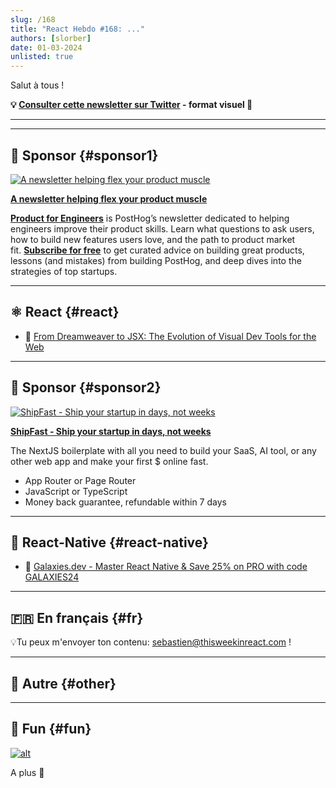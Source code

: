 ```yaml
---
slug: /168
title: "React Hebdo #168: ..."
authors: [slorber]
date: 01-03-2024
unlisted: true
---
```


Salut à tous !

<Todo />

<!-- truncate -->

**💡 [Consulter cette newsletter sur Twitter](https://slo.im/thread) - format visuel 🎨**

---


<Support />

---

## 💸 Sponsor {#sponsor1}

[![A newsletter helping flex your product muscle](/emails/issues/168/posthog.png)](https://newsletter.posthog.com/?utm_source=twir&utm_campaign=twir)

**[A newsletter helping flex your product muscle](https://newsletter.posthog.com/?utm_source=twir&utm_campaign=twir)**

[**Product for Engineers**](https://newsletter.posthog.com/?utm_source=twir&utm_campaign=twir) is PostHog’s newsletter dedicated to helping engineers improve their product skills. Learn what questions to ask users, how to build new features users love, and the path to product market fit. [**Subscribe for free**](https://newsletter.posthog.com/?utm_source=twir&utm_campaign=twir) to get curated advice on building great products, lessons (and mistakes) from building PostHog, and deep dives into the strategies of top startups.

---

## ⚛️ React {#react}

- 💸 [From Dreamweaver to JSX: The Evolution of Visual Dev Tools for the Web](https://mightymeld.com/blog/browser-dev-tools-understand-code?utm_source=thisweekinreact&utm_medium=newsletter&utm_campaign=link1)

<SubscribeFormEmbed placement="middle" />

---

## 💸 Sponsor {#sponsor2}

[![ShipFast - Ship your startup in days, not weeks](/emails/issues/168/shipfast.jpg)](https://shipfa.st/?via=twir)

**[ShipFast - Ship your startup in days, not weeks](https://shipfa.st/?via=twir)**

The NextJS boilerplate with all you need to build your SaaS, AI tool, or any other web app and make your first $ online fast.

- App Router or Page Router
- JavaScript or TypeScript
- Money back guarantee, refundable within 7 days

---

## 📱 React-Native {#react-native}

- 💸 [Galaxies.dev - Master React Native & Save 25% on PRO with code GALAXIES24](https://galaxies.dev?utm_source=thisweekinreact.com)

---

## 🇫🇷 En français {#fr}

<Todo />

💡Tu peux m'envoyer ton contenu: [sebastien@thisweekinreact.com](mailto:sebastien@thisweekinreact.com?subject=Contenu%20en%20fran%C3%A7ais) !

<Todo />

---

## 🔀 Autre {#other}

<Todo />

---

## 🤭 Fun {#fun}

<Todo />

[![alt](/emails/issues/122/meme.jpg)](https://twitter.com/TODOTODOTODOTODOTODOTODOTODOTODOTODOTODO)

A plus 👋
